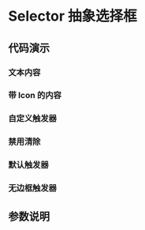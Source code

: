 
# Selector 抽象选择框

## 代码演示

### 文本内容

<Canvas>
  <Story id="components-selector--content" />
</Canvas>

### 带 Icon 的内容

<Canvas>
  <Story id="components-selector--icon-content" />
</Canvas>

### 自定义触发器

<Canvas>
  <Story id="components-selector--customize-trigger" />
</Canvas>

### 禁用清除

<Canvas>
  <Story id="components-selector--without-clear" />
</Canvas>

### 默认触发器

<Canvas>
  <Story id="components-selector--input-trigger" />
</Canvas>

### 无边框触发器

<Canvas>
  <Story id="components-selector--input-trigger-borderless" />
</Canvas>

## 参数说明

<ArgsTable of={Selector} />
